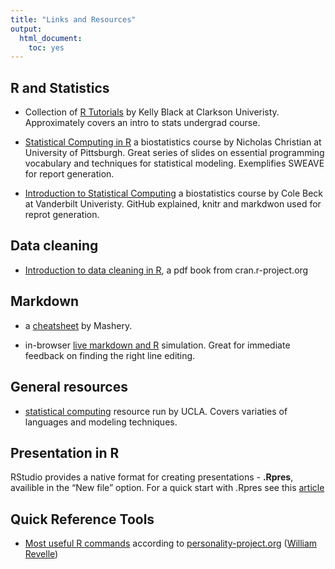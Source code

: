 ```yaml
---
title: "Links and Resources"
output:
  html_document:
    toc: yes
---
```



## R and Statistics
 
 - Collection of [R Tutorials](http://www.cyclismo.org/tutorial/R/) by Kelly Black at Clarkson Univeristy. Approximately covers an intro to stats undergrad course. 
 
 - [Statistical Computing in R](http://www.pitt.edu/~njc23/) a biostatistics course by   Nicholas Christian at University of Pittsburgh.  Great series of slides on essential programming vocabulary and techniques  for statistical modeling. Exemplifies SWEAVE for report generation.
 
 - [Introduction to Statistical Computing](http://fonnesbeck.github.io/Bios301/lectures.html) a biostatistics course by Cole Beck at Vanderbilt Univeristy. GitHub explained, knitr and markdwon used for reprot generation.  
 
## Data cleaning 

  -  [Introduction to data cleaning in R](http://cran.r-project.org/doc/contrib/de_Jonge+van_der_Loo-Introduction_to_data_cleaning_with_R.pdf), a pdf book from cran.r-project.org


## Markdown 

- a [cheatsheet](http://support.mashery.com/docs/customizing_your_portal/Markdown_Cheat_Sheet) by Mashery. 

- in-browser [live markdown and R](https://demo.ocpu.io/markdownapp/www/) simulation. Great for immediate feedback on finding the right line editing.


## General resources

- [statistical computing](http://www.ats.ucla.edu/stat/) resource run by UCLA. Covers variaties of languages and modeling techniques. 

## Presentation in R

RStudio provides a native format for creating presentations - **.Rpres**, availible in the "New file" option. For a quick start with .Rpres see this [article](https://support.rstudio.com/hc/en-us/articles/200486468-Authoring-R-Presentations)


## Quick Reference Tools

 - [Most useful R commands](http://www.personality-project.org/r/r.commands.html) according to [personality-project.org](http://www.personality-project.org/index.html) ([William Revelle](http://www.personality-project.org/revelle.html))